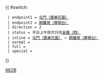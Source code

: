 {{Error|錯誤：此模板已停用。請見[[Template:HK Bus Route Cross Harbour/doc]]。}}{{ #switch: {{{format|}}}
  | endpoint1 = [[置樂花園巴士總站|屯門（置樂花園）]]
  | endpoint2 = [[銅鑼灣（摩頓台）巴士總站|銅鑼灣（摩頓台）]]
  | direction = 2
  | status = 平日上午班次只往[[金鐘（西）巴士總站|金鐘（西）]]
  | inline = [[置樂花園巴士總站|屯門（置樂花園）]] ↔ [[銅鑼灣（摩頓台）巴士總站|銅鑼灣（摩頓台）]]
  | normal =
  | full =
  | special = 
}}<noinclude>[[Category:過海隧道巴士路線模板|962B]]</noinclude>